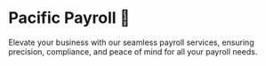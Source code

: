 # Pacific Payroll 🍁

Elevate your business with our seamless payroll services, ensuring precision, compliance, and peace of mind for all your payroll needs.
